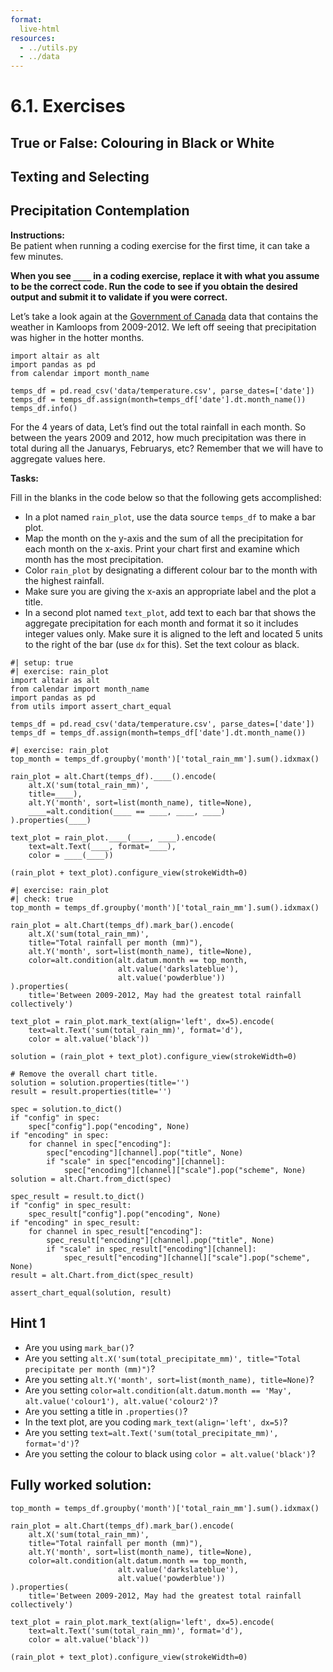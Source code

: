 ```yaml
---
format:
  live-html
resources:
  - ../utils.py
  - ../data
---
```



<script src='../../src/quiz.js'></script>  <!-- Only needed once per page -->

# 6.1. Exercises

## True or False: Colouring in Black or White

<div id='mcq1'></div> 
<script>
    generateQuiz(
        'mcq1',
        'True or False',
        'Within the colour channel, we can simply set <code>color="blue"</code> or <code>color="yellow"</code> if we want a specific plot colour.',
        {
        'True': 'When using a colour channel, we need to make sure that we use <code>alt.value("blue")</code> to specify a colour or Altair will think you are trying to add a variable to a colour channel instead of a static colour.',
        'False': 'Right! When using a colour channel, we need to make sure that we use <code>alt.value("blue")</code> to specify a colour.'
        },
        'False',
    );
</script>

<div id='mcq2'></div> 
<script>
    generateQuiz(
        'mcq2',
        'True or False',
        'An entire aesthetic of a plot can be changed by styling multiple visual components at a time by applying a theme.',
        {
        'True': '',
        'False': 'Take a look at the last slide. This is a cool technique to know!'
        },
        'True',
    );
</script>

## Texting and Selecting

<div id='mcq3'></div> 
<script>
    generateQuiz(
        'mcq3',
        'Question 1',
        'the <code>.condition()</code> Altair method acts like which of the following Python Syntax?',
        {
        'A <code>for</code> loop': 'Not a for loop. What does <code>.condition()</code> relate to?',
        'An if-else statement': '',
        'the assignment operator': 'Nope. Think about the name of the method.',
        'A dictionary': 'This is a data structure, think about an action that is occurring.'
        },
        'An if-else statement',
    );
</script>

<div id='mcq4'></div> 
<script>
    generateQuiz(
        'mcq4',
        'Question 2',
        'How would we format text on a graph so that it displays <strong>dollar</strong> values to 2 significant figures and removes any trailing zeros? Which of the following is most appropriate',
        {
        '<code>format="$.2,d"</code>': 'This will produce 2 significant figures and will round to the nearest integer.',
        '<code>format=".2s-"</code>': 'This is missing the dollar sign and the <strong>s</strong> is in the wrong location. We also do not use - for the removal of trailing zeros',
        '<code>format="$.2~s"</code>': '',
        '<code>format=".2~s"</code>': ' You are close! You are missing the dollar sign!'
        },
        '<code>format="$.2~s"</code>',
    );
</script>


## Precipitation Contemplation

**Instructions:**    
Be patient when running a coding exercise for the first time, it can take a few minutes. 

**When you see `____` in a coding exercise, replace it with what you assume to be the correct code. Run the code to see if you obtain the desired output
and submit it to validate if you were correct.**


Let's take a look again at the [Government of Canada](https://climate.weather.gc.ca/) data that contains the weather in Kamloops from 2009-2012.
We left off seeing that precipitation was higher in the hotter months.

```pyodide
import altair as alt
import pandas as pd
from calendar import month_name

temps_df = pd.read_csv('data/temperature.csv', parse_dates=['date'])
temps_df = temps_df.assign(month=temps_df['date'].dt.month_name())
temps_df.info()
```

For the 4 years of data, Let's find out the total rainfall in each month. So between the years 2009 and 2012, how much precipitation was there in total during all the Januarys, Februarys, etc?  Remember that we will have to aggregate values here. 

**Tasks:**

Fill in the blanks in the code below so that the following gets accomplished:


- In a plot named `rain_plot`, use the data source `temps_df` to make a bar plot.
- Map the month on the y-axis and the sum of all the precipitation for each month on the x-axis. Print your chart first and examine which month has the most precipitation.
- Color `rain_plot` by designating a different colour bar to the month with the highest rainfall.
- Make sure you are giving the x-axis an appropriate label and the plot a title. 
- In a second plot named `text_plot`, add text to each bar that shows the aggregate precipitation for each month and format it so it includes integer values only. Make sure it is aligned to the left and located 5 units to the right of the bar (use `dx` for this).  Set the text colour as black.

```pyodide
#| setup: true
#| exercise: rain_plot
import altair as alt
from calendar import month_name
import pandas as pd
from utils import assert_chart_equal

temps_df = pd.read_csv('data/temperature.csv', parse_dates=['date'])
temps_df = temps_df.assign(month=temps_df['date'].dt.month_name())
```

```pyodide
#| exercise: rain_plot
top_month = temps_df.groupby('month')['total_rain_mm'].sum().idxmax()

rain_plot = alt.Chart(temps_df).____().encode(
    alt.X('sum(total_rain_mm)',
    title=____),
    alt.Y('month', sort=list(month_name), title=None),
    ____=alt.condition(____ == ____, ____, ____)
).properties(____)

text_plot = rain_plot.____(____, ____).encode(
    text=alt.Text(____, format=____),
    color = ____(____))

(rain_plot + text_plot).configure_view(strokeWidth=0)
```

```pyodide
#| exercise: rain_plot
#| check: true
top_month = temps_df.groupby('month')['total_rain_mm'].sum().idxmax()

rain_plot = alt.Chart(temps_df).mark_bar().encode(
    alt.X('sum(total_rain_mm)',
    title="Total rainfall per month (mm)"),
    alt.Y('month', sort=list(month_name), title=None),
    color=alt.condition(alt.datum.month == top_month,
                        alt.value('darkslateblue'),
                        alt.value('powderblue'))
).properties(
    title='Between 2009-2012, May had the greatest total rainfall collectively')

text_plot = rain_plot.mark_text(align='left', dx=5).encode(
    text=alt.Text('sum(total_rain_mm)', format='d'),
    color = alt.value('black'))

solution = (rain_plot + text_plot).configure_view(strokeWidth=0)

# Remove the overall chart title.
solution = solution.properties(title='')
result = result.properties(title='')

spec = solution.to_dict()
if "config" in spec:
    spec["config"].pop("encoding", None)
if "encoding" in spec:
    for channel in spec["encoding"]:
        spec["encoding"][channel].pop("title", None)
        if "scale" in spec["encoding"][channel]:
            spec["encoding"][channel]["scale"].pop("scheme", None)
solution = alt.Chart.from_dict(spec)

spec_result = result.to_dict()
if "config" in spec_result:
    spec_result["config"].pop("encoding", None)
if "encoding" in spec_result:
    for channel in spec_result["encoding"]:
        spec_result["encoding"][channel].pop("title", None)
        if "scale" in spec_result["encoding"][channel]:
            spec_result["encoding"][channel]["scale"].pop("scheme", None)
result = alt.Chart.from_dict(spec_result)

assert_chart_equal(solution, result)
```

:::: { .hint exercise="rain_plot"}
::: { .callout-note collapse="false"}

## Hint 1

- Are you using `mark_bar()`?
- Are you setting `alt.X('sum(total_precipitate_mm)', title="Total precipitate per month (mm)")`?
- Are you setting `alt.Y('month', sort=list(month_name), title=None)`?
- Are you setting `color=alt.condition(alt.datum.month == 'May', alt.value('colour1'), alt.value('colour2')`?
- Are you setting a title in `.properties()`?
- In the text plot, are you coding `mark_text(align='left', dx=5)`?
- Are you setting ` text=alt.Text('sum(total_precipitate_mm)', format='d')`?
- Are you setting the colour to black using `color = alt.value('black')`? 


:::
::::

:::: { .solution exercise="rain_plot" }
::: { .callout-tip collapse="false"}

## Fully worked solution:

```pyodide
top_month = temps_df.groupby('month')['total_rain_mm'].sum().idxmax()

rain_plot = alt.Chart(temps_df).mark_bar().encode(
    alt.X('sum(total_rain_mm)',
    title="Total rainfall per month (mm)"),
    alt.Y('month', sort=list(month_name), title=None),
    color=alt.condition(alt.datum.month == top_month,
                        alt.value('darkslateblue'),
                        alt.value('powderblue'))
).properties(
    title='Between 2009-2012, May had the greatest total rainfall collectively')

text_plot = rain_plot.mark_text(align='left', dx=5).encode(
    text=alt.Text('sum(total_rain_mm)', format='d'),
    color = alt.value('black'))

(rain_plot + text_plot).configure_view(strokeWidth=0)
```

:::
::::

<div id='mcq5'></div> 
<script>
    generateQuiz(
        'mcq5',
        'Question',
        'In this plot would it make sense to sort the values on the x-axis instead of highlighting the month?',
        {
        'Yes, since we are interested in the month with the greatest precipitate we should be sorting in ascending order.': 'What about the x-axis? Does it have a natural order already?',
        'No, highlighting the value makes more sense since the y-axis has a natural order that should be followed.': ''
        },
        'No, highlighting the value makes more sense since the y-axis has a natural order that should be followed.',
    );
</script>
